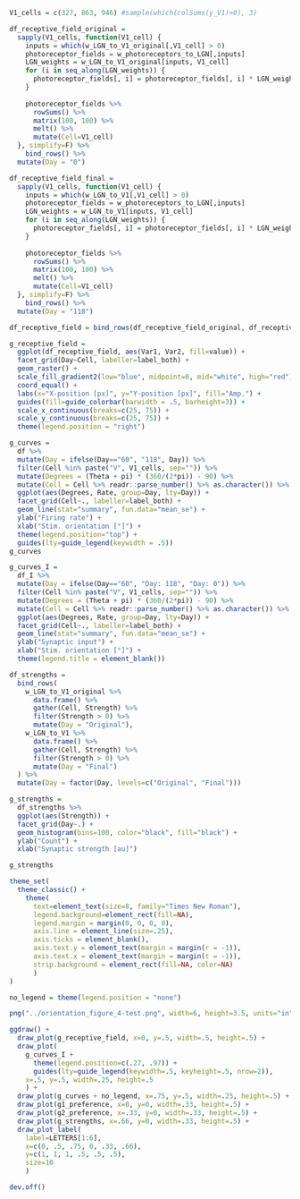 ```r
V1_cells = c(327, 863, 946) #sample(which(colSums(y_V1)>0), 3)

df_receptive_field_original =
  sapply(V1_cells, function(V1_cell) {
    inputs = which(w_LGN_to_V1_original[,V1_cell] > 0)
    photoreceptor_fields = w_photoreceptors_to_LGN[,inputs]
    LGN_weights = w_LGN_to_V1_original[inputs, V1_cell]
    for (i in seq_along(LGN_weights)) {
      photoreceptor_fields[, i] = photoreceptor_fields[, i] * LGN_weights[i]
    }
    
    photoreceptor_fields %>% 
      rowSums() %>% 
      matrix(100, 100) %>% 
      melt() %>%
      mutate(Cell=V1_cell)
  }, simplify=F) %>%
    bind_rows() %>%
  mutate(Day = "0")

df_receptive_field_final =
  sapply(V1_cells, function(V1_cell) {
    inputs = which(w_LGN_to_V1[,V1_cell] > 0)
    photoreceptor_fields = w_photoreceptors_to_LGN[,inputs]
    LGN_weights = w_LGN_to_V1[inputs, V1_cell]
    for (i in seq_along(LGN_weights)) {
      photoreceptor_fields[, i] = photoreceptor_fields[, i] * LGN_weights[i]
    }
    
    photoreceptor_fields %>% 
      rowSums() %>% 
      matrix(100, 100) %>% 
      melt() %>%
      mutate(Cell=V1_cell)
  }, simplify=F) %>%
    bind_rows() %>%
  mutate(Day = "118")

df_receptive_field = bind_rows(df_receptive_field_original, df_receptive_field_final)

g_receptive_field = 
  ggplot(df_receptive_field, aes(Var1, Var2, fill=value)) +
  facet_grid(Day~Cell, labeller=label_both) +
  geom_raster() +
  scale_fill_gradient2(low="blue", midpoint=0, mid="white", high="red") +
  coord_equal() +
  labs(x="X-position [px]", y="Y-position [px]", fill="Amp.") +
  guides(fill=guide_colorbar(barwidth = .5, barheight=3)) +
  scale_x_continuous(breaks=c(25, 75)) +
  scale_y_continuous(breaks=c(25, 75)) +
  theme(legend.position = "right")

g_curves = 
  df %>%
  mutate(Day = ifelse(Day=="60", "118", Day)) %>%
  filter(Cell %in% paste("V", V1_cells, sep="")) %>%
  mutate(Degrees = (Theta + pi) * (360/(2*pi)) - 90) %>%
  mutate(Cell = Cell %>% readr::parse_number() %>% as.character()) %>%
  ggplot(aes(Degrees, Rate, group=Day, lty=Day)) +
  facet_grid(Cell~., labeller=label_both) +
  geom_line(stat="summary", fun.data="mean_se") +
  ylab("Firing rate") +
  xlab("Stim. orientation [°]") +
  theme(legend.position="top") +
  guides(lty=guide_legend(keywidth = .5))
g_curves

g_curves_I =
  df_I %>%
  mutate(Day = ifelse(Day=="60", "Day: 118", "Day: 0")) %>%
  filter(Cell %in% paste("V", V1_cells, sep="")) %>%
  mutate(Degrees = (Theta + pi) * (360/(2*pi)) - 90) %>%
  mutate(Cell = Cell %>% readr::parse_number() %>% as.character()) %>%
  ggplot(aes(Degrees, Rate, group=Day, lty=Day)) +
  facet_grid(Cell~., labeller=label_both) +
  geom_line(stat="summary", fun.data="mean_se") +
  ylab("Synaptic input") +
  xlab("Stim. orientation [°]") +
  theme(legend.title = element_blank())
```

```r

df_strengths =
  bind_rows(
    w_LGN_to_V1_original %>%
      data.frame() %>%
      gather(Cell, Strength) %>%
      filter(Strength > 0) %>%
      mutate(Day = "Original"),
    w_LGN_to_V1 %>%
      data.frame() %>%
      gather(Cell, Strength) %>%
      filter(Strength > 0) %>%
      mutate(Day = "Final")
  ) %>%
  mutate(Day = factor(Day, levels=c("Original", "Final")))

g_strengths = 
  df_strengths %>%
  ggplot(aes(Strength)) +
  facet_grid(Day~.) +
  geom_histogram(bins=100, color="black", fill="black") +
  ylab("Count") +
  xlab("Synaptic strength [au]")

g_strengths
```

```r
theme_set(
  theme_classic() +
    theme(
      text=element_text(size=8, family="Times New Roman"),
      legend.background=element_rect(fill=NA),
      legend.margin = margin(0, 0, 0, 0),
      axis.line = element_line(size=.25),
      axis.ticks = element_blank(),
      axis.text.y = element_text(margin = margin(r = -1)),
      axis.text.x = element_text(margin = margin(t = -1)),
      strip.background = element_rect(fill=NA, color=NA)
      )
)
```


```r
no_legend = theme(legend.position = "none")

png("../orientation_figure_4-test.png", width=6, height=3.5, units="in", res=300)

ggdraw() +
  draw_plot(g_receptive_field, x=0, y=.5, width=.5, height=.5) +
  draw_plot(
    g_curves_I + 
      theme(legend.position=c(.27, .97)) +
      guides(lty=guide_legend(keywidth=.5, keyheight=.5, nrow=2)), 
    x=.5, y=.5, width=.25, height=.5
    ) +
  draw_plot(g_curves + no_legend, x=.75, y=.5, width=.25, height=.5) +
  draw_plot(g1_preference, x=0, y=0, width=.33, height=.5) +
  draw_plot(g2_preference, x=.33, y=0, width=.33, height=.5) +
  draw_plot(g_strengths, x=.66, y=0, width=.33, height=.5) +
  draw_plot_label(
    label=LETTERS[1:6], 
    x=c(0, .5, .75, 0, .33, .66),
    y=c(1, 1, 1, .5, .5, .5),
    size=10
    )

dev.off()
```

